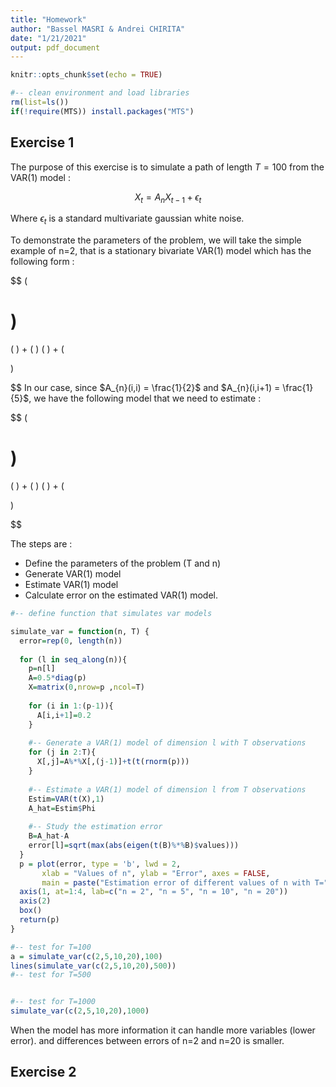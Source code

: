 ```yaml
---
title: "Homework"
author: "Bassel MASRI & Andrei CHIRITA"
date: "1/21/2021"
output: pdf_document
---
```


```r
knitr::opts_chunk$set(echo = TRUE)
```

```r
#-- clean environment and load libraries
rm(list=ls())
if(!require(MTS)) install.packages("MTS")
```

## Exercise 1

The purpose of this exercise is to simulate a path of length $T = 100$ from the VAR(1) model : 

$$
X_t = A_n X_{t-1} + \epsilon_t
$$

Where $\epsilon_t$ is a standard multivariate gaussian white noise.

To demonstrate the parameters of the problem, we will take the simple example of n=2, that is a stationary bivariate VAR(1) model which has the following form :

$$
\left(\begin{array}{cc} 
X_{1t}\\ 
X_{2t}
\end{array}\right)
= 
\left(\begin{array}{cc} 
c_1\\ 
c_2
\end{array}\right)
+
\left(\begin{array}{cc} 
A_{1,1} & A_{1,2}\\ 
A_{2,1} & A_{2,2}
\end{array}\right)
\times
\left(\begin{array}{cc} 
X_{1t-1} \\ 
X_{2t-1}
\end{array}\right)
+
\left(\begin{array}{cc} 
\epsilon_{1t} \\ 
\epsilon_{2t}
\end{array}\right)

$$ 
In our case, since $A_{n}(i,i) = \frac{1}{2}$ and $A_{n}(i,i+1) = \frac{1}{5}$, we have the following model that we need to estimate : 

$$
\left(\begin{array}{cc} 
X_{1t}\\ 
X_{2t}
\end{array}\right)
= 
\left(\begin{array}{cc} 
c_1\\ 
c_2
\end{array}\right)
+
\left(\begin{array}{cc} 
0.5 & 0.2\\ 
0 & 0.5
\end{array}\right)
\times
\left(\begin{array}{cc} 
X_{1t-1} \\ 
X_{2t-1}
\end{array}\right)
+
\left(\begin{array}{cc} 
\epsilon_{1t} \\ 
\epsilon_{2t}
\end{array}\right)

$$ 

The steps are :

* Define the parameters of the problem (T and n)
* Generate VAR(1) model
* Estimate VAR(1) model
* Calculate error on the estimated VAR(1) model.

```r
#-- define function that simulates var models

simulate_var = function(n, T) {
  error=rep(0, length(n))
  
  for (l in seq_along(n)){
    p=n[l]
    A=0.5*diag(p)
    X=matrix(0,nrow=p ,ncol=T)
    
    for (i in 1:(p-1)){
      A[i,i+1]=0.2
    }
    
    #-- Generate a VAR(1) model of dimension l with T observations
    for (j in 2:T){
      X[,j]=A%*%X[,(j-1)]+t(t(rnorm(p)))
    }
    
    #-- Estimate a VAR(1) model of dimension l from T observations
    Estim=VAR(t(X),1)
    A_hat=Estim$Phi
    
    #-- Study the estimation error
    B=A_hat-A
    error[l]=sqrt(max(abs(eigen(t(B)%*%B)$values)))
  }
  p = plot(error, type = 'b', lwd = 2, 
       xlab = "Values of n", ylab = "Error", axes = FALSE,
       main = paste("Estimation error of different values of n with T=",T))
  axis(1, at=1:4, lab=c("n = 2", "n = 5", "n = 10", "n = 20"))
  axis(2)
  box()
  return(p)
}
```

```r
#-- test for T=100
a = simulate_var(c(2,5,10,20),100)
lines(simulate_var(c(2,5,10,20),500))
#-- test for T=500


#-- test for T=1000
simulate_var(c(2,5,10,20),1000)
```

When the model has more information it can handle more variables (lower error). and differences between errors of n=2 and n=20 is smaller.

## Exercise 2 
